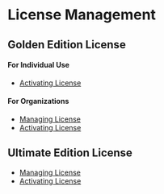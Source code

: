 # License Management

## Golden Edition License

#### For Individual Use

- [Activating License](/license-management/golden-edition/individual/activate-license)

#### For Organizations

- [Managing License](/license-management/golden-edition/organization/manage-licenses)
- [Activating License](/license-management/golden-edition/organization/activate-license)

## Ultimate Edition License

- [Managing License](/license-management/ultimate-edition/manage-licenses)
- [Activating License](/license-management/ultimate-edition/activate-license)
